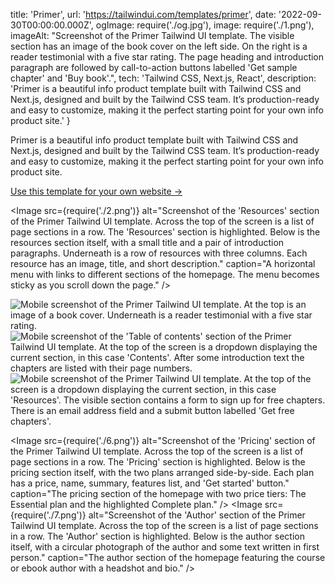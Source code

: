   title: 'Primer',
  url: 'https://tailwindui.com/templates/primer',
  date: '2022-09-30T00:00:00.000Z',
  ogImage: require('./og.jpg'),
  image: require('./1.png'),
  imageAlt: "Screenshot of the Primer Tailwind UI template. The visible section has an image of the book cover on the left side. On the right is a reader testimonial with a five star rating. The page heading and introduction paragraph are followed by call-to-action buttons labelled 'Get sample chapter' and 'Buy book'.",
  tech: 'Tailwind CSS, Next.js, React',
  description: 'Primer is a beautiful info product template built with Tailwind CSS and Next.js, designed and built by the Tailwind CSS team. It’s production-ready and easy to customize, making it the perfect starting point for your own info product site.'
}

<Intro title="A stunning landing page template for your next course or ebook.">

Primer is a beautiful info product template built with Tailwind CSS and Next.js, designed and built by the Tailwind CSS team. It’s production-ready and easy to customize, making it the perfect starting point for your own info product site.

[Use this template for your own website &rarr;](https://tailwindui.com/templates/primer)

</Intro>

<Image src={require('./2.png')} alt="Screenshot of the 'Resources' section of the Primer Tailwind UI template. Across the top of the screen is a list of page sections in a row. The 'Resources' section is highlighted. Below is the resources section itself, with a small title and a pair of introduction paragraphs. Underneath is a row of resources with three columns. Each resource has an image, title, and short description." caption="A horizontal menu with links to different sections of the homepage. The menu becomes sticky as you scroll down the page." />

<Mobile caption="The Primer template experience on mobile devices.">
  <Image src={require('./3.png')} alt="Mobile screenshot of the Primer Tailwind UI template. At the top is an image of a book cover. Underneath is a reader testimonial with a five star rating." />
  <Image src={require('./4.png')} alt="Mobile screenshot of the 'Table of contents' section of the Primer Tailwind UI template. At the top of the screen is a dropdown displaying the current section, in this case 'Contents'. After some introduction text the chapters are listed with their page numbers." />
  <Image src={require('./5.png')} alt="Mobile screenshot of the Primer Tailwind UI template. At the top of the screen is a dropdown displaying the current section, in this case 'Resources'. The visible section contains a form to sign up for free chapters. There is an email address field and a submit button labelled 'Get free chapters'." />
</Mobile>

<Image src={require('./6.png')} alt="Screenshot of the 'Pricing' section of the Primer Tailwind UI template. Across the top of the screen is a list of page sections in a row. The 'Pricing' section is highlighted. Below is the pricing section itself, with the two plans arranged side-by-side. Each plan has a price, name, summary, features list, and 'Get started' button." caption="The pricing section of the homepage with two price tiers: The Essential plan and the highlighted Complete plan." />
<Image src={require('./7.png')} alt="Screenshot of the 'Author' section of the Primer Tailwind UI template. Across the top of the screen is a list of page sections in a row. The 'Author' section is highlighted. Below is the author section itself, with a circular photograph of the author and some text written in first person." caption="The author section of the homepage featuring the course or ebook author with a headshot and bio." />
